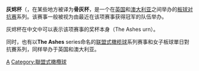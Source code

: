 {{沒有來源|time=2018-01-12}}
{{expand language|en|page=The Ashes}}
{{Infobox cricket tournament main
| name = 灰燼杯<br>The Ashes
| image = Ashes Urn.jpg
| caption = 灰燼杯
| country = {{flagicon|AUS}} [[澳大利亞國家板球隊|澳大利亞]]<br>{{flagicon|ENG}} [[英格蘭板球隊|英格蘭]]
| administrator = [[國際板球理事會|國際板球理事會]]
| cricket format = [[板球對抗賽|板球對抗賽]]
| first = 1882–83年灰燼杯聯賽
| last = 2017–18年灰燼杯聯賽
| next = 2019年灰燼杯聯賽
| tournament format = 5次聯賽
| participants = 2
| trophyholder = {{flagicon|AUS}} [[澳大利亞國家板球隊|澳大利亞]]
| most successful = {{flagicon|AUS}}（33場勝利）
| most runs = {{flagicon|AUS}} [[唐納德·布萊德曼|唐納德·布萊德曼爵士]] (5,028)
| most wickets = {{flagicon|AUS}} {{link-en|尚·威爾|Shane Warne}} (195)
| current = 
}}
'''灰烬杯'''（{{lang-en|'''The Ashes'''}}，在某些地方被译为'''骨灰杯'''，是一个在[[英国|英国]]和[[澳大利亚|澳大利亚]]之间举办的[[板球|板球]][[板球对抗赛|对抗赛]]系列。该赛事一般被视为由最近在该项赛事获得冠军的队伍举办。

灰烬杯在中文中可以表示该项赛事的奖杯本身（The Ashes urn）。

同时，也有以'''The Ashes''' series命名的[[联盟式橄榄球|联盟式橄榄球]]系列赛事和女子板球單日對抗賽系列，同样举办于英国和澳大利亚。

[[Category:板球對抗賽|A]]
[[Category:聯盟式橄欖球|Category:聯盟式橄欖球]]